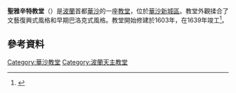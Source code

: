 '''聖雅辛特教堂'''（{{lang-pl|'''Kościół św. Jacka'''}}）是[[波蘭|波蘭]]首都[[華沙|華沙]]的一座[[教堂|教堂]]，位於[[華沙新城區|華沙新城區]]。教堂外觀揉合了文藝復興式風格和早期巴洛克式風格。教堂開始修建於1603年，在1639年竣工<ref name="giergon">{{en icon}} {{cite web|author=Paweł Giergoń|url=http://www.sztuka.net/palio/html.run?_Instance=www.sztuka.net.pl&_PageID=445&newsId=277&callingPageId=487&_CheckSum=-83494611|title=Kościół św. Jacka|work=www.sztuka.net|publisher=|pages=|page=|date=|accessdate=2010-01-26|deadurl=yes|archiveurl=https://web.archive.org/web/20111003074721/http://www.sztuka.net/palio/html.run?_Instance=www.sztuka.net.pl&_PageID=445&newsId=277&callingPageId=487&_CheckSum=-83494611|archivedate=2011年10月3日|df=}}</ref>。
{{commons category|St. Hyacinth Church in Warsaw}}

==參考資料==
{{reflist}}
{{coord|52|15|5|N|21|0|32|E|type:landmark_region:PL|display=title}}

[[Category:華沙教堂|Category:華沙教堂]]
[[Category:波蘭天主教堂|Category:波蘭天主教堂]]
